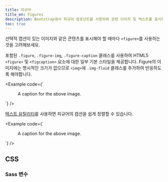 ```yaml
---
title: 피규어
title_en: Figures
description: Bootstrap에서 피규어 컴포넌트를 사용하여 관련 이미지 및 텍스트를 표시하기 위한 문서 및 예시입니다.
toc: true
---
```


선택적 캡션이 있는 이미지와 같은 콘텐츠를 표시해야 할 때마다 `<figure>`를 사용하는 것을 고려해보세요.

포함된 `.figure`, `.figure-img`, `.figure-caption` 클래스를 사용하여 HTML5 `<figure>` 및 `<figcaption>` 요소에 대한 일부 기본 스타일을 제공합니다. Figure의 이미지에는 명시적인 크기가 없으므로 `<img>`에 `.img-fluid` 클래스를 추가하여 반응하도록 해야합니다.

<Example code={`<figure class="figure">
  <Placeholder width="400" height="300" class="figure-img img-fluid rounded" />
  <figcaption class="figure-caption">A caption for the above image.</figcaption>
</figure>`} />

[텍스트 유틸리티]([[docsref:/utilities/text#text-alignment]])를 사용하면 피규어의 캡션을 쉽게 정렬할 수 있습니다.

<Example code={`<figure class="figure">
    <Placeholder width="400" height="300" class="figure-img img-fluid rounded" />
    <figcaption class="figure-caption text-end">A caption for the above image.</figcaption>
  </figure>`} />

## CSS

### Sass 변수

<ScssDocs name="figure-variables" file="scss/_variables.scss" />
